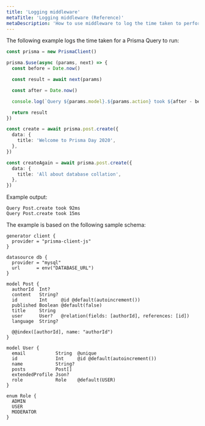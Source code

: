```yaml
---
title: 'Logging middleware'
metaTitle: 'Logging middleware (Reference)'
metaDescription: 'How to use middleware to log the time taken to perform any query.'
---
```


<TopBlock>

The following example logs the time taken for a Prisma Query to run:

```ts copy
const prisma = new PrismaClient()

prisma.$use(async (params, next) => {
  const before = Date.now()

  const result = await next(params)

  const after = Date.now()

  console.log(`Query ${params.model}.${params.action} took ${after - before}ms`)

  return result
})

const create = await prisma.post.create({
  data: {
    title: 'Welcome to Prisma Day 2020',
  },
})

const createAgain = await prisma.post.create({
  data: {
    title: 'All about database collation',
  },
})
```

Example output:

```no-lines
Query Post.create took 92ms
Query Post.create took 15ms
```

The example is based on the following sample schema:

```prisma copy
generator client {
  provider = "prisma-client-js"
}

datasource db {
  provider = "mysql"
  url      = env("DATABASE_URL")
}

model Post {
  authorId  Int?
  content   String?
  id        Int     @id @default(autoincrement())
  published Boolean @default(false)
  title     String
  user      User?   @relation(fields: [authorId], references: [id])
  language  String?

  @@index([authorId], name: "authorId")
}

model User {
  email           String  @unique
  id              Int     @id @default(autoincrement())
  name            String?
  posts           Post[]
  extendedProfile Json?
  role            Role    @default(USER)
}

enum Role {
  ADMIN
  USER
  MODERATOR
}
```

</TopBlock>
